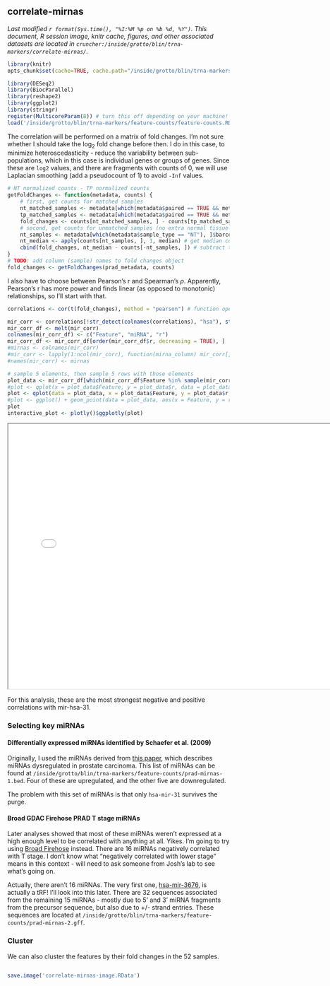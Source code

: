 ## correlate-mirnas
_Last modified `r format(Sys.time(), "%I:%M %p on %b %d, %Y")`. This document, R session image, knitr cache, figures, and other associated datasets are located in `cruncher:/inside/grotto/blin/trna-markers/correlate-mirnas/`._

```r
library(knitr)
opts_chunk$set(cache=TRUE, cache.path="/inside/grotto/blin/trna-markers/correlate-mirnas/cache/", eval=TRUE, echo=TRUE, warning=FALSE, results=FALSE, message=FALSE, autodep=TRUE, dev="png", dpi=300)
```

```r
library(DESeq2)
library(BiocParallel)
library(reshape2)
library(ggplot2)
library(stringr)
register(MulticoreParam(8)) # turn this off depending on your machine!
load('/inside/grotto/blin/trna-markers/feature-counts/feature-counts.RData')
```

The correlation will be performed on a matrix of fold changes. I'm not sure whether I should take the log<sub>2</sub> fold change before then. I do in this case, to minimize heteroscedasticity - reduce the variability between sub-populations, which in this case is individual genes or groups of genes. Since these are `log2` values, and there are fragments with counts of 0, we will use Laplacian smoothing (add a pseudocount of 1) to avoid `-Inf` values.

```r
# NT normalized counts - TP normalized counts
getFoldChanges <- function(metadata, counts) {
	# first, get counts for matched samples
	nt_matched_samples <- metadata[which(metadata$paired == TRUE && metadata$sample_type == "NT")]$barcode
	tp_matched_samples <- metadata[which(metadata$paired == TRUE && metadata$sample_type == "TP")]$barcode
	fold_changes <- counts[nt_matched_samples, ] - counts[tp_matched_samples, ]
	# second, get counts for unmatched samples (no extra normal tissue samples, only extra primary tumor samples)
	nt_samples <- metadata[which(metadata$sample_type == "NT"), ]$barcode # get normal tumor sample barcodes
	nt_median <- apply(counts[nt_samples, ], 1, median) # get median counts for each feature
	cbind(fold_changes, nt_median - counts[-nt_samples, ]) # subtract tumor counts from median nt counts to get the fold change
}
# TODO: add column (sample) names to fold changes object
fold_changes <- getFoldChanges(prad_metadata, counts)
```

I also have to choose between Pearson's r and Spearman's $\rho$. Apparently, Pearson's r has more power and finds linear (as opposed to monotonic) relationships, so I'll start with that.

```r
correlations <- cor(t(fold_changes), method = "pearson") # function operates on columns, so need to get features onto columns.
```

```r
mir_corr <- correlations[!str_detect(colnames(correlations), "hsa"), str_detect(colnames(correlations), "hsa")] # isolate for miRNAs
mir_corr_df <- melt(mir_corr)
colnames(mir_corr_df) <- c("Feature", "miRNA", "r")
mir_corr_df <- mir_corr_df[order(mir_corr_df$r, decreasing = TRUE), ]
#mirnas <- colnames(mir_corr)
#mir_corr <- lapply(1:ncol(mir_corr), function(mirna_column) mir_corr[, mirna_column][order(mir_corr[, mirna_column], decreasing = TRUE)]) # sort correlation matrix. This line is convoluted because *apply removes row names upon return, and we need to preserve the row names (feature identifiers).
#names(mir_corr) <- mirnas
```

```r
# sample 5 elements, then sample 5 rows with those elements
plot_data <- mir_corr_df[which(mir_corr_df$Feature %in% sample(mir_corr_df$Feature, 5) & (mir_corr_df$r >= 0.25 | mir_corr_df$r <= -0.25)), ]
#plot <- qplot(x = plot_data$Feature, y = plot_data$r, data = plot_data, geom = "point")
plot <- qplot(data = plot_data, x = plot_data$Feature, y = plot_data$r, geom = "point") + theme(axis.text.x = element_text(angle = -45, hjust = 0))
#plot <- ggplot() + geom_point(data = plot_data, aes(x = Feature, y = r)) + theme(axis.text.x = element_text(angle = -45, hjust = 0))#+ geom_line(data = plot_data, aes(x = Feature, y = r)) + geom_text(data = plot_data, aes(x = Feature, y = r, label = miRNA, hjust = 0.2, vjust = 0.2)) + 
plot
interactive_plot <- plotly()$ggplotly(plot)
```

<iframe src="`r interactive_plot$response$url`" width="750" height="600"></iframe>

For this analysis, these are the most strongest negative and positive correlations with mir-hsa-31.


### Selecting key miRNAs
#### Differentially expressed miRNAs identified by Schaefer et al. (2009)
Originally, I used the miRNAs derived from [this paper](http://dx.doi.org/10.1002/ijc.24827), which describes miRNAs dysregulated in prostate carcinoma. This list of miRNAs can be found at `/inside/grotto/blin/trna-markers/feature-counts/prad-mirnas-1.bed`. Four of these are upregulated, and the other five are downregulated.

The problem with this set of miRNAs is that only `hsa-mir-31` survives the purge.

#### Broad GDAC Firehose PRAD T stage miRNAs
Later analyses showed that most of these miRNAs weren't expressed at a high enough level to be correlated with anything at all. Yikes. I'm going to try using [Broad Firehose](http://gdac.broadinstitute.org/runs/analyses__latest/reports/cancer/PRAD/Correlate_Clinical_vs_miRseq/nozzle.html) instead. There are 16 miRNAs negatively correlated with T stage. I don't know what "negatively correlated with lower stage" means in this context - will need to ask someone from Josh's lab to see what's going on. 

Actually, there aren't 16 miRNAs. The very first one, [hsa-mir-3676](http://www.mirbase.org/cgi-bin/mirna_entry.pl?acc=MI0016077), is actually a tRF! I'll look into this later. There are 32 sequences associated from the remaining 15 miRNAs - mostly due to 5' and 3' miRNA fragments from the precursor sequence, but also due to +/- strand entries. These sequences are located at `/inside/grotto/blin/trna-markers/feature-counts/prad-mirnas-2.gff`.


### Cluster

We can also cluster the features by their fold changes in the 52 samples.

```r

```

```r
save.image('correlate-mirnas-image.RData')
```


